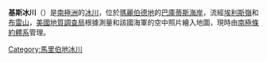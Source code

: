 {{coord|74|48|S|114|0|W|source:GNIS|display=title}}

'''基斯冰川'''（{{lang-en|Keys Glacier}}）是[[南極洲|南極洲]]的[[冰川|冰川]]，位於[[瑪麗伯德地|瑪麗伯德地]]的[[巴庫蒂斯海岸|巴庫蒂斯海岸]]，流經[[埃利斯嶺|埃利斯嶺]]和[[布雷山|布雷山]]，[[美國地質調查局|美國地質調查局]]根據測量和該國海軍的空中照片繪入地圖，現時由[[南極條約體系|南極條約體系]]管理。

{{DEFAULTSORT:Keys Glacier}}
[[Category:馬里伯地冰川|Category:馬里伯地冰川]]


{{MarieByrdLand-geo-stub}}